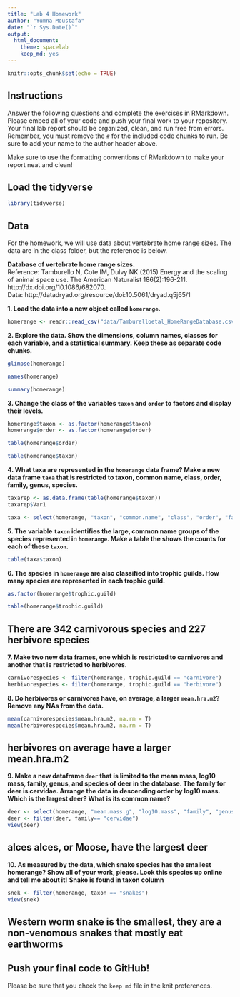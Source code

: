 ```yaml
---
title: "Lab 4 Homework"
author: "Yumna Moustafa"
date: "`r Sys.Date()`"
output:
  html_document: 
    theme: spacelab
    keep_md: yes
---
```


```r
knitr::opts_chunk$set(echo = TRUE)
```

## Instructions
Answer the following questions and complete the exercises in RMarkdown. Please embed all of your code and push your final work to your repository. Your final lab report should be organized, clean, and run free from errors. Remember, you must remove the `#` for the included code chunks to run. Be sure to add your name to the author header above.  

Make sure to use the formatting conventions of RMarkdown to make your report neat and clean!  

## Load the tidyverse
```r
library(tidyverse)
```

## Data
For the homework, we will use data about vertebrate home range sizes. The data are in the class folder, but the reference is below.  

**Database of vertebrate home range sizes.**  
Reference: Tamburello N, Cote IM, Dulvy NK (2015) Energy and the scaling of animal space use. The American Naturalist 186(2):196-211. http://dx.doi.org/10.1086/682070.  
Data: http://datadryad.org/resource/doi:10.5061/dryad.q5j65/1  

**1. Load the data into a new object called `homerange`.**
```r
homerange <- readr::read_csv("data/Tamburelloetal_HomeRangeDatabase.csv")
```


**2. Explore the data. Show the dimensions, column names, classes for each variable, and a statistical summary. Keep these as separate code chunks.** 

```r
glimpse(homerange)
```


```r
names(homerange)
```
```r
summary(homerange)
```



**3. Change the class of the variables `taxon` and `order` to factors and display their levels.**  

```r
homerange$taxon <- as.factor(homerange$taxon)
homerange$order <- as.factor(homerange$order)

```
```r
table(homerange$order)
```
```r
table(homerange$taxon)
```



**4. What taxa are represented in the `homerange` data frame? Make a new data frame `taxa` that is restricted to taxon, common name, class, order, family, genus, species.**  
```r
taxarep <- as.data.frame(table(homerange$taxon))
taxarep$Var1

```
```r
taxa <- select(homerange, "taxon", "common.name", "class", "order", "family", "genus", "species")
```

**5. The variable `taxon` identifies the large, common name groups of the species represented in `homerange`. Make a table the shows the counts for each of these `taxon`.**  

```r
table(taxa$taxon)

```


**6. The species in `homerange` are also classified into trophic guilds. How many species are represented in each trophic guild.**  
```r
as.factor(homerange$trophic.guild)
```
```r
table(homerange$trophic.guild)
```

## There are 342 carnivorous species and 227 herbivore species ##

**7. Make two new data frames, one which is restricted to carnivores and another that is restricted to herbivores.**  

```r
carnivorespecies <- filter(homerange, trophic.guild == "carnivore")
herbivorespecies <- filter(homerange, trophic.guild == "herbivore")
```


**8. Do herbivores or carnivores have, on average, a larger `mean.hra.m2`? Remove any NAs from the data.**  

```r
mean(carnivorespecies$mean.hra.m2, na.rm = T)
mean(herbivorespecies$mean.hra.m2, na.rm = T)
```
## herbivores on average have a larger mean.hra.m2 ##

**9. Make a new dataframe `deer` that is limited to the mean mass, log10 mass, family, genus, and species of deer in the database. The family for deer is cervidae. Arrange the data in descending order by log10 mass. Which is the largest deer? What is its common name?**  


```r
deer <- select(homerange, "mean.mass.g", "log10.mass", "family", "genus", "species", "common.name")
deer <- filter(deer, family== "cervidae")
view(deer)
```
## alces alces, or Moose, have the largest deer ##
**10. As measured by the data, which snake species has the smallest homerange? Show all of your work, please. Look this species up online and tell me about it!** **Snake is found in taxon column** 
```r
snek <- filter(homerange, taxon == "snakes")
view(snek)

```
## Western worm snake is the smallest, they are a non-venomous snakes that mostly eat earthworms  ##

## Push your final code to GitHub!
Please be sure that you check the `keep md` file in the knit preferences.   